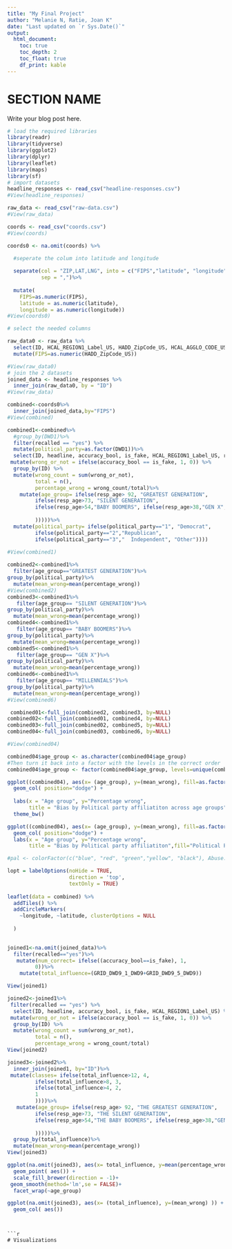 ---
title: "My Final Project"
author: "Melanie N, Ratie, Joan K"
date: "Last updated on `r Sys.Date()`"
output:
  html_document:
    toc: true
    toc_depth: 2
    toc_float: true
    df_print: kable
---

<!--
Comments in HTML are like this! 
-->

# SECTION NAME

Write your blog post here.

```{r, error = FALSE, message = FALSE}
# load the required libraries
library(readr)
library(tidyverse)
library(ggplot2)
library(dplyr)
library(leaflet)
library(maps)
library(sf)
# import datasets
headline_responses <- read_csv("headline-responses.csv")
#View(headline_responses)

raw_data <- read_csv("raw-data.csv")
#View(raw_data)

coords <- read_csv("coords.csv")
#View(coords)
```

```{r}
coords0 <- na.omit(coords) %>%
  
  #seperate the colum into latitude and longitude

  separate(col = "ZIP,LAT,LNG", into = c("FIPS","latitude", "longitude"), 
           sep = ",")%>%
 
  mutate(
    FIPS=as.numeric(FIPS),
    latitude = as.numeric(latitude),
    longitude = as.numeric(longitude))
#View(coords0)
```


```{r, error = FALSE}
# select the needed columns

raw_data0 <- raw_data %>%
  select(ID, HCAL_REGION1_Label_US, HADD_ZipCode_US, HCAL_AGGLO_CODE_US, HCAL_AGGLO_CODE_Label_US,  HCAL_STDREGION_4CODES_Label_US, DP_ETHNICITY_BAN, resp_gender,resp_age,US09KID,CurrentYear, DWD4, DWD5, GRID_DWD9_1_DWD9, GRID_DWD9_5_DWD9, DWD10,DWD1,DWD5)%>%
  mutate(FIPS=as.numeric(HADD_ZipCode_US))

#View(raw_data0)
# join the 2 datasets
joined_data <- headline_responses %>%
  inner_join(raw_data0, by = "ID")
#View(raw_data)
```

```{r}

combined<-coords0%>%
  inner_join(joined_data,by="FIPS")
#View(combined)
```

```{r}
combined1<-combined%>%
  #group_by(DWD1)%>%
  filter(recalled == "yes") %>%
  mutate(political_party=as.factor(DWD1))%>%
  select(ID, headline, accuracy_bool, is_fake, HCAL_REGION1_Label_US, resp_age,political_party,DWD5,GRID_DWD9_1_DWD9) %>%
 mutate(wrong_or_not = ifelse(accuracy_bool == is_fake, 1, 0)) %>%
  group_by(ID) %>%
  mutate(wrong_count = sum(wrong_or_not),
         total = n(),
         percentage_wrong = wrong_count/total)%>%
    mutate(age_group= ifelse(resp_age> 92, "GREATEST GENERATION",
         ifelse(resp_age>73, "SILENT GENERATION",
         ifelse(resp_age>54,"BABY BOOMERS", ifelse(resp_age>38,"GEN X","MILLENNIALS"
                                        
         )))))%>%
  mutate(political_party= ifelse(political_party=="1", "Democrat",
         ifelse(political_party=="2","Republican",
         ifelse(political_party=="3","	Independent", "Other"))))
             
#View(combined1)


```


```{r}
combined2<-combined1%>%
  filter(age_group=="GREATEST GENERATION")%>%
group_by(political_party)%>%
  mutate(mean_wrong=mean(percentage_wrong))
#View(combined2)
combined3<-combined1%>%
   filter(age_group== "SILENT GENERATION")%>%
group_by(political_party)%>%
  mutate(mean_wrong=mean(percentage_wrong))
combined4<-combined1%>%
   filter(age_group== "BABY BOOMERS")%>%
group_by(political_party)%>%
  mutate(mean_wrong=mean(percentage_wrong))
combined5<-combined1%>%
   filter(age_group== "GEN X")%>%
group_by(political_party)%>%
  mutate(mean_wrong=mean(percentage_wrong))
combined6<-combined1%>%
   filter(age_group== "MILLENNIALS")%>%
group_by(political_party)%>%
  mutate(mean_wrong=mean(percentage_wrong))
#View(combined6)
```
```{r}
 combined01<-full_join(combined2, combined3, by=NULL) 
combined02<-full_join(combined01, combined4, by=NULL)
combined03<-full_join(combined02, combined5, by=NULL)
combined04<-full_join(combined03, combined6, by=NULL)

#View(combined04)

```

```{r}
combined04$age_group <- as.character(combined04$age_group)
#Then turn it back into a factor with the levels in the correct order
combined04$age_group <- factor(combined04$age_group, levels=unique(combined04$age_group))
```
```{r}
ggplot((combined04), aes(x= (age_group), y=(mean_wrong), fill=as.factor(political_party))) +
  geom_col( position="dodge") +
  
  labs(x = "Age group", y="Percentage wrong", 
       title = "Bias by Political party affiliatiton across age groups",fill="Political Party")+
  theme_bw()
```
```{r}
ggplot((combined04), aes(x= (age_group), y=(mean_wrong), fill=as.factor(DWD5))) +
  geom_col( position="dodge") +
  labs(x = "Age group", y="Percentage wrong", 
       title = "Bias by Political party affiliatiton",fill="Political Party")
```

```{r}
#pal <- colorFactor(c("blue", "red", "green","yellow", "black"), Abuse.Type )

lopt = labelOptions(noHide = TRUE,
                    direction = 'top',
                    textOnly = TRUE)
                    
leaflet(data = combined) %>%
  addTiles() %>%
  addCircleMarkers(
    ~longitude, ~latitude, clusterOptions = NULL
   
  )
  

```





```{r}
joined1<-na.omit(joined_data)%>%
  filter(recalled=="yes")%>%
   mutate(num_correct= ifelse((accuracy_bool==is_fake), 1,
         0))%>%
    mutate(total_influence=(GRID_DWD9_1_DWD9+GRID_DWD9_5_DWD9))

View(joined1)
```
```{r}
joined2<-joined1%>%
 filter(recalled == "yes") %>%
  select(ID, headline, accuracy_bool, is_fake, HCAL_REGION1_Label_US) %>%
 mutate(wrong_or_not = ifelse(accuracy_bool == is_fake, 1, 0)) %>%
  group_by(ID) %>%
  mutate(wrong_count = sum(wrong_or_not),
         total = n(),
         percentage_wrong = wrong_count/total)
View(joined2)
```

```{r}
joined3<-joined2%>%
  inner_join(joined1, by="ID")%>%
 mutate(classes= ifelse(total_influence>12, 4,
         ifelse(total_influence>8, 3,
         ifelse(total_influence>4, 2,
         1
         ))))%>%
   mutate(age_group= ifelse(resp_age> 92, "THE GREATEST GENERATION",
         ifelse(resp_age>73, "THE SILENT GENERATION",
         ifelse(resp_age>54,"THE BABY BOOMERS", ifelse(resp_age>38,"GEN X","MILLENNIALS"
                                        
         )))))%>%
  group_by(total_influence)%>%
  mutate(mean_wrong=mean(percentage_wrong))
View(joined3)
```
```{r}
ggplot(na.omit(joined3), aes(x= total_influence, y=mean(percentage_wrong))) +
  geom_point( aes()) +
  scale_fill_brewer(direction = -1)+
 geom_smooth(method='lm',se = FALSE)+
  facet_wrap(~age_group)
```
```{r}
ggplot(na.omit(joined3), aes(x= (total_influence), y=(mean_wrong) )) +
  geom_col( aes()) 
```
```


```{r, error = FALSE}
# Visualizations

```


```{r, error = FALSE}

```


